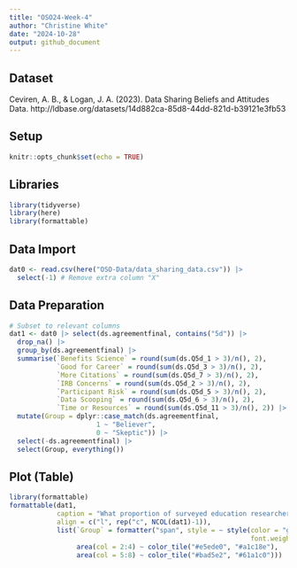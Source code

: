 ```yaml
---
title: "OSO24-Week-4"
author: "Christine White"
date: "2024-10-28"
output: github_document
---
```


## Dataset
Ceviren, A. B., & Logan, J. A. (2023). Data Sharing Beliefs and Attitudes Data. http://ldbase.org/datasets/14d882ca-85d8-44dd-821d-b39121e3fb53

## Setup

```r
knitr::opts_chunk$set(echo = TRUE)
```

## Libraries
```r
library(tidyverse)
library(here)
library(formattable)
```

## Data Import
```r
dat0 <- read.csv(here("OSO-Data/data_sharing_data.csv")) |>
  select(-1) # Remove extra column "X"
```

## Data Preparation
```r
# Subset to relevant columns 
dat1 <- dat0 |> select(ds.agreementfinal, contains("5d")) |>
  drop_na() |>
  group_by(ds.agreementfinal) |> 
  summarise(`Benefits Science` = round(sum(ds.Q5d_1 > 3)/n(), 2),
            `Good for Career` = round(sum(ds.Q5d_3 > 3)/n(), 2),
            `More Citations` = round(sum(ds.Q5d_7 > 3)/n(), 2),
            `IRB Concerns` = round(sum(ds.Q5d_2 > 3)/n(), 2),
            `Participant Risk` = round(sum(ds.Q5d_5 > 3)/n(), 2),
            `Data Scooping` = round(sum(ds.Q5d_6 > 3)/n(), 2),
            `Time or Resources` = round(sum(ds.Q5d_11 > 3)/n(), 2)) |>
  mutate(Group = dplyr::case_match(ds.agreementfinal, 
                      1 ~ "Believer",
                      0 ~ "Skeptic")) |>
  select(-ds.agreementfinal) |>
  select(Group, everything())

```

## Plot (Table)
```r
library(formattable)
formattable(dat1, 
            caption = "What proportion of surveyed education researchers (n = 178) agreed to any extent with the following benefits of (green) and barriers to (blue) data sharing?",
            align = c("l", rep("c", NCOL(dat1)-1)),
            list(`Group` = formatter("span", style = ~ style(color = "grey", 
                                                             font.weight = "bold")),
                 area(col = 2:4) ~ color_tile("#e5ede0", "#a1c18e"),
                 area(col = 5:8) ~ color_tile("#bad5e2", "#61a1c0")))
```


